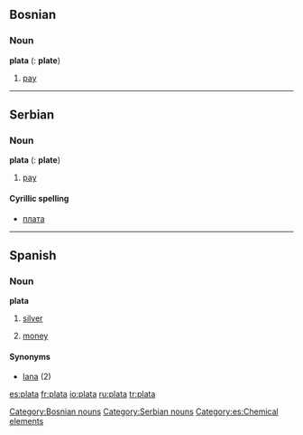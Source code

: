 ==Bosnian==

===Noun===
'''plata''' {{f}} {{s}} ({{p}}: '''plate''')

# [[pay]]

[[Category:Bosnian nouns]]

----

==Serbian==

===Noun===
'''plata''' {{f}} {{s}} ({{p}}: '''plate''')

# [[pay]]

====Cyrillic spelling====
*[[плата#Serbian|плата]]

[[Category:Serbian nouns]]

----

==Spanish==

===Noun===
'''plata''' {{f}}

# [[silver]]
# {{slang|lang=es}} [[money]]

====Synonyms====
*[[lana]] {{f}} (2)

[[Category:es:Chemical elements]]

[[es:plata]]
[[fr:plata]]
[[io:plata]]
[[ru:plata]]
[[tr:plata]]